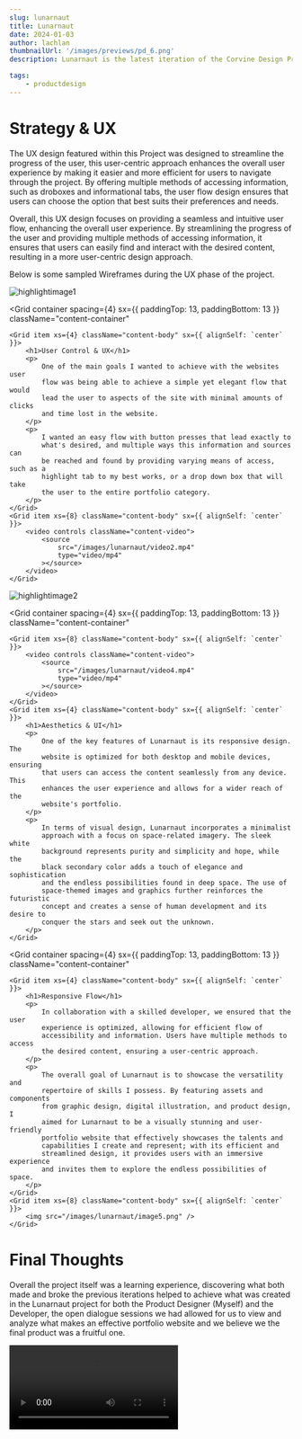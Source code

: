 ```yaml
---
slug: lunarnaut
title: Lunarnaut
date: 2024-01-03
author: lachlan
thumbnailUrl: '/images/previews/pd_6.png'
description: Lunarnaut is the latest iteration of the Corvine Design Project, which serves as the current design direction of the Portfolio website project. The project itself served as a portfolio website to feature varying assets and components used in multiple digital fields of Graphic Design, Digital Illustration and Product Design and was created in collaboration with a Developer to produce and develop the website into completion.

tags:
    - productdesign
---
```


<div className="centered">
<h1>Strategy & UX</h1>

<p>
    The UX design featured within this Project was designed to streamline the
    progress of the user, this user-centric approach enhances the overall user
    experience by making it easier and more efficient for users to navigate
    through the project. By offering multiple methods of accessing information,
    such as droboxes and informational tabs, the user flow design ensures that
    users can choose the option that best suits their preferences and needs.
</p>

<p>
    Overall, this UX design focuses on providing a seamless and intuitive user
    flow, enhancing the overall user experience. By streamlining the progress of
    the user and providing multiple methods of accessing information, it ensures
    that users can easily find and interact with the desired content, resulting
    in a more user-centric design approach.
</p>

<p>Below is some sampled Wireframes during the UX phase of the project.</p>

</div>

![highlightimage1](/images/lunarnaut/image1.png)

<Grid
    container
    spacing={4}
    sx={{ paddingTop: 13, paddingBottom: 13 }}
    className="content-container"
>
    <Grid item xs={4} className="content-body" sx={{ alignSelf: `center` }}>
        <h1>User Control & UX</h1>
        <p>
            One of the main goals I wanted to achieve with the websites user
            flow was being able to achieve a simple yet elegant flow that would
            lead the user to aspects of the site with minimal amounts of clicks
            and time lost in the website.
        </p>
        <p>
            I wanted an easy flow with button presses that lead exactly to
            what's desired, and multiple ways this information and sources can
            be reached and found by providing varying means of access, such as a
            highlight tab to my best works, or a drop down box that will take
            the user to the entire portfolio category.
        </p>
    </Grid>
    <Grid item xs={8} className="content-body" sx={{ alignSelf: `center` }}>
        <video controls className="content-video">
            <source
                src="/images/lunarnaut/video2.mp4"
                type="video/mp4"
            ></source>
        </video>
    </Grid>
</Grid>

![highlightimage2](/images/lunarnaut/image3.png)

<Grid
    container
    spacing={4}
    sx={{ paddingTop: 13, paddingBottom: 13 }}
    className="content-container"
>
    <Grid item xs={8} className="content-body" sx={{ alignSelf: `center` }}>
        <video controls className="content-video">
            <source
                src="/images/lunarnaut/video4.mp4"
                type="video/mp4"
            ></source>
        </video>
    </Grid>
    <Grid item xs={4} className="content-body" sx={{ alignSelf: `center` }}>
        <h1>Aesthetics & UI</h1>
        <p>
            One of the key features of Lunarnaut is its responsive design. The
            website is optimized for both desktop and mobile devices, ensuring
            that users can access the content seamlessly from any device. This
            enhances the user experience and allows for a wider reach of the
            website's portfolio.
        </p>
        <p>
            In terms of visual design, Lunarnaut incorporates a minimalist
            approach with a focus on space-related imagery. The sleek white
            background represents purity and simplicity and hope, while the
            black secondary color adds a touch of elegance and sophistication
            and the endless possibilities found in deep space. The use of
            space-themed images and graphics further reinforces the futuristic
            concept and creates a sense of human development and its desire to
            conquer the stars and seek out the unknown.
        </p>
    </Grid>
</Grid>

<Grid
    container
    spacing={4}
    sx={{ paddingTop: 13, paddingBottom: 13 }}
    className="content-container"
>
    <Grid item xs={4} className="content-body" sx={{ alignSelf: `center` }}>
        <h1>Responsive Flow</h1>
        <p>
            In collaboration with a skilled developer, we ensured that the user
            experience is optimized, allowing for efficient flow of
            accessibility and information. Users have multiple methods to access
            the desired content, ensuring a user-centric approach.
        </p>
        <p>
            The overall goal of Lunarnaut is to showcase the versatility and
            repertoire of skills I possess. By featuring assets and components
            from graphic design, digital illustration, and product design, I
            aimed for Lunarnaut to be a visually stunning and user-friendly
            portfolio website that effectively showcases the talents and
            capabilities I create and represent; with its efficient and
            streamlined design, it provides users with an immersive experience
            and invites them to explore the endless possibilities of space.
        </p>
    </Grid>
    <Grid item xs={8} className="content-body" sx={{ alignSelf: `center` }}>
        <img src="/images/lunarnaut/image5.png" />
    </Grid>
</Grid>

<div className="centered">
    <h1>Final Thoughts</h1>
    <p>
        Overall the project itself was a learning experience, discovering what
        both made and broke the previous iterations helped to achieve what was
        created in the Lunarnaut project for both the Product Designer (Myself)
        and the Developer, the open dialogue sessions we had allowed for us to
        view and analyze what makes an effective portfolio website and we
        believe we the final product was a fruitful one.
    </p>
</div>

<video controls className="content-video">
    <source src="/images/lunarnaut/video6.mp4" type="video/mp4"></source>
</video>
